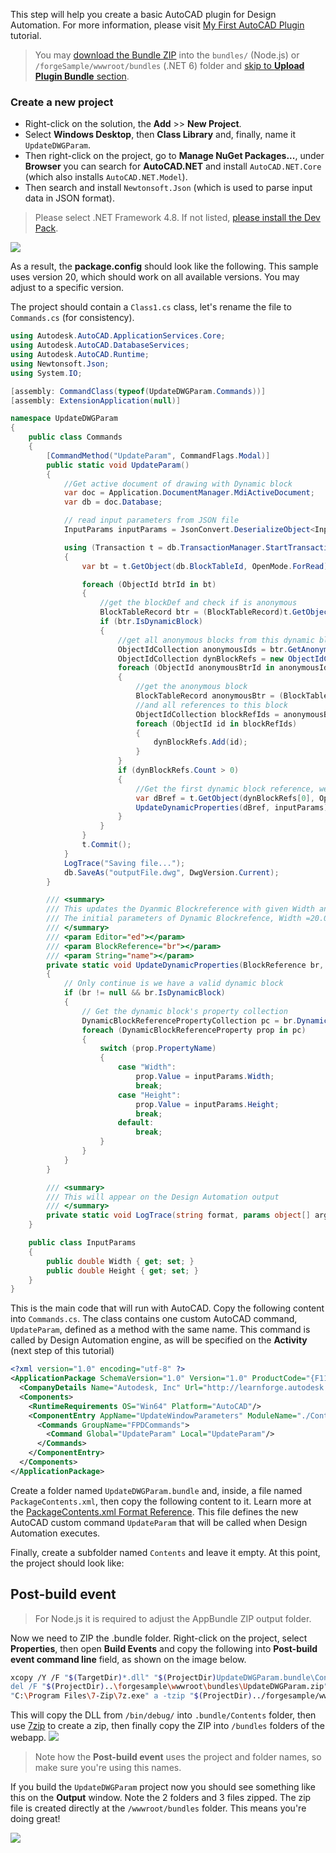 This step will help you create a basic AutoCAD plugin for Design Automation. For more information, please visit [My First AutoCAD Plugin](https://knowledge.autodesk.com/support/autocad/learn-explore/caas/simplecontent/content/my-first-autocad-plug-overview.html) tutorial.

> You may [download the Bundle ZIP](https://github.com/Autodesk-Forge/learn.forge.designautomation/raw/master/forgesample/wwwroot/bundles/UpdateDWGParam.zip) into the `bundles/` (Node.js) or `/forgeSample/wwwroot/bundles` (.NET 6) folder and [skip to **Upload Plugin Bundle** section](#upload-plugin-bundle).

### Create a new project

- Right-click on the solution, the **Add** >> **New Project**.
- Select **Windows Desktop**, then **Class Library** and, finally, name it `UpdateDWGParam`.
- Then right-click on the project, go to **Manage NuGet Packages...**, under **Browser** you can search for **AutoCAD.NET** and install `AutoCAD.NET.Core` (which also installs `AutoCAD.NET.Model`).
- Then search and install `Newtonsoft.Json` (which is used to parse input data in JSON format).

> Please select .NET Framework 4.8. If not listed, [please install the Dev Pack](https://dotnet.microsoft.com/download/dotnet-framework/net48).

![](../_images/_autocad/new_project.gif)

As a result, the **package.config** should look like the following. This sample uses version 20, which should work on all available versions. You may adjust to a specific version.

The project should contain a `Class1.cs` class, let's rename the file to `Commands.cs` (for consistency).

```cs title=Commands.cs
using Autodesk.AutoCAD.ApplicationServices.Core;
using Autodesk.AutoCAD.DatabaseServices;
using Autodesk.AutoCAD.Runtime;
using Newtonsoft.Json;
using System.IO;

[assembly: CommandClass(typeof(UpdateDWGParam.Commands))]
[assembly: ExtensionApplication(null)]

namespace UpdateDWGParam
{
    public class Commands
    {
        [CommandMethod("UpdateParam", CommandFlags.Modal)]
        public static void UpdateParam()
        {
            //Get active document of drawing with Dynamic block
            var doc = Application.DocumentManager.MdiActiveDocument;
            var db = doc.Database;

            // read input parameters from JSON file
            InputParams inputParams = JsonConvert.DeserializeObject<InputParams>(File.ReadAllText("params.json"));

            using (Transaction t = db.TransactionManager.StartTransaction())
            {
                var bt = t.GetObject(db.BlockTableId, OpenMode.ForRead) as BlockTable;

                foreach (ObjectId btrId in bt)
                {
                    //get the blockDef and check if is anonymous
                    BlockTableRecord btr = (BlockTableRecord)t.GetObject(btrId, OpenMode.ForRead);
                    if (btr.IsDynamicBlock)
                    {
                        //get all anonymous blocks from this dynamic block
                        ObjectIdCollection anonymousIds = btr.GetAnonymousBlockIds();
                        ObjectIdCollection dynBlockRefs = new ObjectIdCollection();
                        foreach (ObjectId anonymousBtrId in anonymousIds)
                        {
                            //get the anonymous block
                            BlockTableRecord anonymousBtr = (BlockTableRecord)t.GetObject(anonymousBtrId, OpenMode.ForRead);
                            //and all references to this block
                            ObjectIdCollection blockRefIds = anonymousBtr.GetBlockReferenceIds(true, true);
                            foreach (ObjectId id in blockRefIds)
                            {
                                dynBlockRefs.Add(id);
                            }
                        }
                        if (dynBlockRefs.Count > 0)
                        {
                            //Get the first dynamic block reference, we have only one Dyanmic Block reference in Drawing
                            var dBref = t.GetObject(dynBlockRefs[0], OpenMode.ForWrite) as BlockReference;
                            UpdateDynamicProperties(dBref, inputParams);
                        }
                    }
                }
                t.Commit();
            }
            LogTrace("Saving file...");
            db.SaveAs("outputFile.dwg", DwgVersion.Current);
        }

        /// <summary>
        /// This updates the Dyanmic Blockreference with given Width and Height
        /// The initial parameters of Dynamic Blockrefence, Width =20.00 and Height =40.00
        /// </summary>
        /// <param Editor="ed"></param>
        /// <param BlockReference="br"></param>
        /// <param String="name"></param>
        private static void UpdateDynamicProperties(BlockReference br, InputParams inputParams)
        {
            // Only continue is we have a valid dynamic block
            if (br != null && br.IsDynamicBlock)
            {
                // Get the dynamic block's property collection
                DynamicBlockReferencePropertyCollection pc = br.DynamicBlockReferencePropertyCollection;
                foreach (DynamicBlockReferenceProperty prop in pc)
                {
                    switch (prop.PropertyName)
                    {
                        case "Width":
                            prop.Value = inputParams.Width;
                            break;
                        case "Height":
                            prop.Value = inputParams.Height;
                            break;
                        default:
                            break;
                    }
                }
            }
        }

        /// <summary>
        /// This will appear on the Design Automation output
        /// </summary>
        private static void LogTrace(string format, params object[] args) { Application.DocumentManager.MdiActiveDocument.Editor.WriteMessage(format, args); }
    }

    public class InputParams
    {
        public double Width { get; set; }
        public double Height { get; set; }
    }
}

```

This is the main code that will run with AutoCAD. Copy the following content into `Commands.cs`. The class contains one custom AutoCAD command, `UpdateParam`, defined as a method with the same name. This command is called by Design Automation engine, as will be specified on the **Activity** (next step of this tutorial)

```xml title=PackageContents.xml
<?xml version="1.0" encoding="utf-8" ?>
<ApplicationPackage SchemaVersion="1.0" Version="1.0" ProductCode="{F11EA57A-1E7E-4B6D-8E81-986B071E3E07}" Name="AutoCADDesignAutomation" Description="Sample Plugin for AutoCAD" Author="learnforge.autodesk.io>">
  <CompanyDetails Name="Autodesk, Inc" Url="http://learnforge.autodesk.io" Email="forge.help@autodesk.com"/>
  <Components>
    <RuntimeRequirements OS="Win64" Platform="AutoCAD"/>
    <ComponentEntry AppName="UpdateWindowParameters" ModuleName="./Contents/UpdateDWGParam.dll" AppDescription="AutoCAD .NET App to update parameters of Dynamic blockreference in AutoCAD Drawing" LoadOnCommandInvocation="True" LoadOnAutoCADStartup="True">
      <Commands GroupName="FPDCommands">
        <Command Global="UpdateParam" Local="UpdateParam"/>
      </Commands>
    </ComponentEntry>
  </Components>
</ApplicationPackage>
```

Create a folder named `UpdateDWGParam.bundle` and, inside, a file named `PackageContents.xml`, then copy the following content to it. Learn more at the [PackageContents.xml Format Reference](https://help.autodesk.com/view/ACD/2023/ENU/?guid=GUID-BC76355D-682B-46ED-B9B7-66C95EEF2BD0). This file defines the new AutoCAD custom command `UpdateParam` that will be called when Design Automation executes.

Finally, create a subfolder named `Contents` and leave it empty. At this point, the project should look like:

## Post-build event

> For Node.js it is required to adjust the AppBundle ZIP output folder.

Now we need to ZIP the .bundle folder. Right-click on the project, select **Properties**, then open **Build Events** and copy the following into **Post-build event command line** field, as shown on the image below.

```bash
xcopy /Y /F "$(TargetDir)*.dll" "$(ProjectDir)UpdateDWGParam.bundle\Contents\"
del /F "$(ProjectDir)..\forgesample\wwwroot\bundles\UpdateDWGParam.zip"
"C:\Program Files\7-Zip\7z.exe" a -tzip "$(ProjectDir)../forgesample/wwwroot/bundles/UpdateDWGParam.zip" "$(ProjectDir)UpdateDWGParam.bundle\" -xr0!*.pdb
```

This will copy the DLL from `/bin/debug/` into `.bundle/Contents` folder, then use [7zip](https://www.7-zip.org/) to create a zip, then finally copy the ZIP into `/bundles` folders of the webapp.
![](../_images/_autocad/post_build.png)

> Note how the **Post-build event** uses the project and folder names, so make sure you're using this names.

If you build the `UpdateDWGParam` project now you should see something like this on the **Output** window. Note the 2 folders and 3 files zipped. The zip file is created directly at the `/wwwroot/bundles` folder. This means you're doing great!

![](../_images/_autocad/build_output.png)
